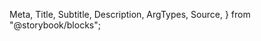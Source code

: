   Meta,
  Title,
  Subtitle,
  Description,
  ArgTypes,
  Source,
} from "@storybook/blocks";

<Meta title="Components/RefundForm" Components="justifi-refund-form" />

<Title />
Component to render a form facilitating the refunding of payments intended to be
wrapped in a modal or intgrated in other components.

# Index

- [Props, events and methods](#props-events-and-methods)
- [Styling](#styling)
- [Example usage](#example-usage)

# Props, events and methods

---

<ArgTypes exclude={["css-variables"]} />

# Styling

---

The `<justifi-refund-form>` can be customized only through overriding `CSS variables`.

Some of the `CSS variables` specific to this component are listed below:

<Source
  language='css'
  dark
  code={dedent`
  /* form radio group */
  --jfi-radio-button-color
  --jfi-radio-button-background-color
  --jfi-radio-button-color-selected
  --jfi-radio-button-background-color-selected
  --jfi-radio-button-border-color
  --jfi-radio-button-border-color-selected
  --jfi-radio-button-padding
  --jfi-radio-button-font-size
  --jfi-radio-button-color-hover
  --jfi-radio-button-color-selected-hover
  --jfi-radio-button-background-color-hover
  --jfi-radio-button-background-color-selected-hover
  --jfi-radio-button-border-color-selected-hover
  --jfi-radio-button-border-color-hover

/_ submit button _/
--jfi-submit-button-color
--jfi-submit-button-background-color
--jfi-submit-button-border-color
--jfi-submit-button-padding
--jfi-submit-button-font-size
--jfi-submit-button-border-radius
--jfi-submit-button-color-hover
--jfi-submit-button-background-color-hover
--jfi-submit-button-border-color-hover
--jfi-submit-button-color-focus
--jfi-submit-button-background-color-focus
--jfi-submit-button-border-color-focus
--jfi-submit-button-color-active
--jfi-submit-button-background-color-active
--jfi-submit-button-border-color-active
--jfi-sumbit-button-width
--jfi-submit-button-box-shadow
--jfi-submit-button-color-loading
--jfi-submit-button-background-color-loading
--jfi-submit-button-border-color-loading
`}
/>

#### The full list of variables that can be overriden is listed in the [Introduction](/docs/introduction--docs#styling-components-with-variables).

# Example Usage

---

<Source dark language="html" code={example} />
